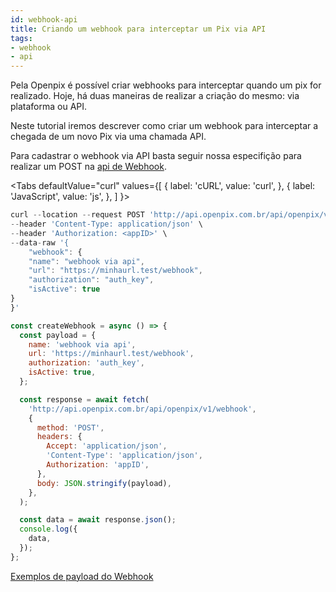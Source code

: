 ```yaml
---
id: webhook-api
title: Criando um webhook para interceptar um Pix via API
tags:
- webhook
- api
---
```



Pela Openpix é possível criar webhooks para interceptar quando um pix for realizado. Hoje, há duas maneiras de realizar a criação do mesmo: via plataforma ou API.

Neste tutorial iremos descrever como criar um webhook para interceptar a chegada de um novo Pix via uma chamada API.

Para cadastrar o webhook via API basta seguir nossa especifição para realizar um POST na [api de Webhook](https://developers.openpix.com.br/api#tag/webhook/paths/~1api~1openpix~1v1~1webhook/post).

<Tabs
defaultValue="curl"
    values={[
        { label: 'cURL', value: 'curl', },
        { label: 'JavaScript', value: 'js', },
    ]
}>

<TabItem value="curl">

```jsx
curl --location --request POST 'http://api.openpix.com.br/api/openpix/v1/webhook' \
--header 'Content-Type: application/json' \
--header 'Authorization: <appID>' \
--data-raw '{
    "webhook": {
    "name": "webhook via api",
    "url": "https://minhaurl.test/webhook",
    "authorization": "auth_key",
    "isActive": true
}
}'
```

</TabItem>

<TabItem value="js">

```jsx
const createWebhook = async () => {
  const payload = {
    name: 'webhook via api',
    url: 'https://minhaurl.test/webhook',
    authorization: 'auth_key',
    isActive: true,
  };

  const response = await fetch(
    'http://api.openpix.com.br/api/openpix/v1/webhook',
    {
      method: 'POST',
      headers: {
        Accept: 'application/json',
        'Content-Type': 'application/json',
        Authorization: 'appID',
      },
      body: JSON.stringify(payload),
    },
  );

  const data = await response.json();
  console.log({
    data,
  });
};
```

</TabItem>

</Tabs>

[Exemplos de payload do Webhook](../webhook-samples.mdx)
